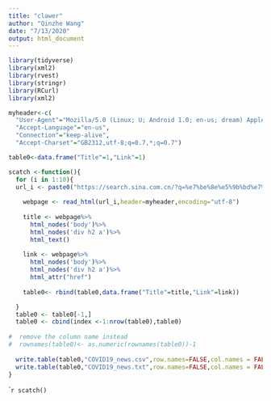 ```yaml
---
title: "clawer"
author: "Qinzhe Wang"
date: "7/13/2020"
output: html_document
---
```


```r
library(tidyverse)
library(xml2)
library(rvest)
library(stringr)
library(RCurl)
library(xml2)
```


```r
myheader<-c(
  "User-Agent"="Mozilla/5.0 (Linux; U; Android 1.0; en-us; dream) AppleWebKit/525.10 (KHTML, like Gecko) Version/3.0.4 Mobile Safari/523.12.2 ",
  "Accept-Language"="en-us",
  "Connection"="keep-alive",
  "Accept-Charset"="GB2312,utf-8;q=0.7,*;q=0.7")
```


```r
table0<-data.frame("Title"=1,"Link"=1)

scatch <-function(){
  for (i in 1:10){
  url_i <- paste0("https://search.sina.com.cn/?q=%e7%be%8e%e5%9b%bd%e7%96%ab%e6%83%85&c=news&from=channel&col=&range=all&source=&country=&size=10&stime=&etime=&time=&dpc=0&a=&ps=0&pf=0&page=",i)
  
    webpage <- read_html(url_i,header=myheader,encoding="utf-8")
    
    title <- webpage%>%
      html_nodes('body')%>%
      html_nodes('div h2 a')%>%
      html_text()
    
    link <- webpage%>%
      html_nodes('body')%>%
      html_nodes('div h2 a')%>%
      html_attr("href")
    
    table0<- rbind(table0,data.frame("Title"=title,"Link"=link))

  }
  table0 <- table0[-1,]
  table0 <- cbind(index <-1:nrow(table0),table0)
  
#  remove the column name instead
#  rownames(table0)<- as.numeric(rownames(table0))-1 
  
  write.table(table0,"COVID19_news.csv",row.names=FALSE,col.names = FALSE)
  write.table(table0,"COVID19_news.txt",row.names=FALSE,col.names = FALSE)
} 

```



````r
scatch()
```
















